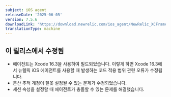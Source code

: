 ```yaml
---
subject: iOS agent
releaseDate: '2025-06-05'
version: 7.5.6
downloadLink: 'https://download.newrelic.com/ios_agent/NewRelic_XCFramework_Agent_7.5.6.zip'
translationType: machine
---
```


## 이 릴리스에서 수정됨

* 에이전트는 Xcode 16.3을 사용하여 빌드되었습니다. 이렇게 하면 Xcode 16.3에서 뉴렐릭 iOS 에이전트를 사용할 때 발생하는 코드 적용 범위 관련 오류가 수정됩니다.
* 분산 추적 계정이 잘못 설정될 수 있는 문제가 수정되었습니다.
* 세션 속성을 설정할 때 에이전트가 충돌할 수 있는 문제를 해결했습니다.